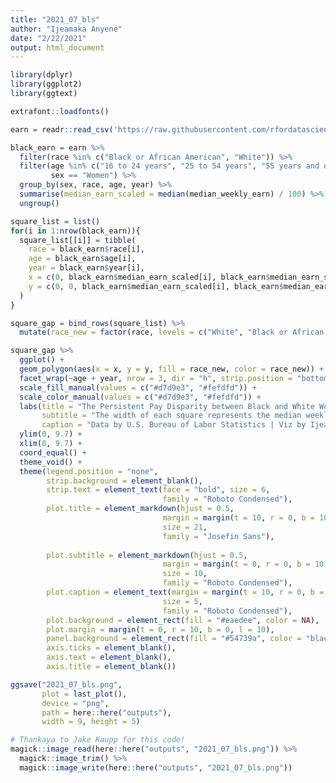 ```yaml
---
title: "2021_07_bls"
author: "Ijeamaka Anyene"
date: "2/22/2021"
output: html_document
---
```


```r
library(dplyr)
library(ggplot2)
library(ggtext)
```

```r
extrafont::loadfonts()
```

```r
earn = readr::read_csv('https://raw.githubusercontent.com/rfordatascience/tidytuesday/master/data/2021/2021-02-23/earn.csv')
```

```r
black_earn = earn %>%
  filter(race %in% c("Black or African American", "White")) %>%
  filter(age %in% c("16 to 24 years", "25 to 54 years", "55 years and over"),
         sex == "Women") %>%
  group_by(sex, race, age, year) %>%
  summarise(median_earn_scaled = median(median_weekly_earn) / 100) %>%
  ungroup()
```

```r
square_list = list()
for(i in 1:nrow(black_earn)){
  square_list[[i]] = tibble(
    race = black_earn$race[i],
    age = black_earn$age[i],
    year = black_earn$year[i],
    x = c(0, black_earn$median_earn_scaled[i], black_earn$median_earn_scaled[i], 0),
    y = c(0, 0, black_earn$median_earn_scaled[i], black_earn$median_earn_scaled[i])
  )
}
```

```r
square_gap = bind_rows(square_list) %>%
  mutate(race_new = factor(race, levels = c("White", "Black or African American")))
```

```r
square_gap %>%
  ggplot() +
  geom_polygon(aes(x = x, y = y, fill = race_new, color = race_new)) +
  facet_wrap(~age + year, nrow = 3, dir = "h", strip.position = "bottom") +
  scale_fill_manual(values = c("#d7d9e3", "#fefdfd")) +
  scale_color_manual(values = c("#d7d9e3", "#fefdfd")) +
  labs(title = "The Persistent Pay Disparity between Black and White Women",
       subtitle = "The width of each square represents the median weekly earning in U.S. dollars for each race and age group. <br>The grey squares represents the earnings of white women, while the white squares represents the earnings of Black women.",
       caption = "Data by U.S. Bureau of Labor Statistics | Viz by Ijeamaka Anyene") +
  ylim(0, 9.7) +
  xlim(0, 9.7) +
  coord_equal() +
  theme_void() +
  theme(legend.position = "none",
        strip.background = element_blank(),
        strip.text = element_text(face = "bold", size = 6,
                                  family = "Roboto Condensed"),
        plot.title = element_markdown(hjust = 0.5,
                                  margin = margin(t = 10, r = 0, b = 10, l = 0),
                                  size = 21,
                                  family = "Josefin Sans"),
        
        plot.subtitle = element_markdown(hjust = 0.5,
                                  margin = margin(t = 0, r = 0, b = 10, l = 0),
                                  size = 10,
                                  family = "Roboto Condensed"),
        plot.caption = element_text(margin = margin(t = 10, r = 0, b = 0, l = 0),
                                  size = 5,
                                  family = "Roboto Condensed"),
        plot.background = element_rect(fill = "#eaedee", color = NA),
        plot.margin = margin(t = 0, r = 10, b = 0, l = 10),
        panel.background = element_rect(fill = "#54739a", color = "black", size = 2),
        axis.ticks = element_blank(),
        axis.text = element_blank(),
        axis.title = element_blank())


```

```r
ggsave("2021_07_bls.png", 
       plot = last_plot(), 
       device = "png", 
       path = here::here("outputs"),
       width = 9, height = 5) 

# Thankaya to Jake Kaupp for this code!
magick::image_read(here::here("outputs", "2021_07_bls.png")) %>% 
  magick::image_trim() %>% 
  magick::image_write(here::here("outputs", "2021_07_bls.png"))

```



